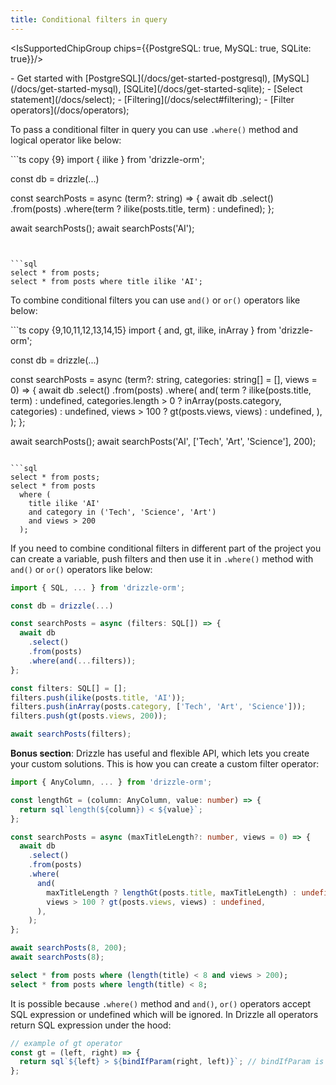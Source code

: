 ```yaml
---
title: Conditional filters in query
---
```


<IsSupportedChipGroup chips={{PostgreSQL: true, MySQL: true, SQLite: true}}/>

<Prerequisites>
- Get started with [PostgreSQL](/docs/get-started-postgresql), [MySQL](/docs/get-started-mysql), [SQLite](/docs/get-started-sqlite);
- [Select statement](/docs/select);
- [Filtering](/docs/select#filtering);
- [Filter operators](/docs/operators);
</Prerequisites>

To pass a conditional filter in query you can use `.where()` method and logical operator like below:

<Section>
```ts copy {9}
import { ilike } from 'drizzle-orm';

const db = drizzle(...)

const searchPosts = async (term?: string) => {
  await db
    .select()
    .from(posts)
    .where(term ? ilike(posts.title, term) : undefined);
};

await searchPosts();
await searchPosts('AI');
```


```sql
select * from posts;
select * from posts where title ilike 'AI';
```
</Section>

To combine conditional filters you can use `and()` or `or()` operators like below:

<Section>
```ts copy {9,10,11,12,13,14,15}
import { and, gt, ilike, inArray } from 'drizzle-orm';

const db = drizzle(...)

const searchPosts = async (term?: string, categories: string[] = [], views = 0) => {
  await db
    .select()
    .from(posts)
    .where(
      and(
        term ? ilike(posts.title, term) : undefined,
        categories.length > 0 ? inArray(posts.category, categories) : undefined,
        views > 100 ? gt(posts.views, views) : undefined,
      ),
    );
};

await searchPosts();
await searchPosts('AI', ['Tech', 'Art', 'Science'], 200);
```

```sql
select * from posts;
select * from posts
  where (
    title ilike 'AI'
    and category in ('Tech', 'Science', 'Art')
    and views > 200
  );
```
</Section>

If you need to combine conditional filters in different part of the project you can create a variable, push filters and then use it in `.where()` method with `and()` or `or()` operators like below:

```ts copy {9,12}
import { SQL, ... } from 'drizzle-orm';

const db = drizzle(...)

const searchPosts = async (filters: SQL[]) => {
  await db
    .select()
    .from(posts)
    .where(and(...filters));
};

const filters: SQL[] = [];
filters.push(ilike(posts.title, 'AI'));
filters.push(inArray(posts.category, ['Tech', 'Art', 'Science']));
filters.push(gt(posts.views, 200));

await searchPosts(filters);
```

**Bonus section**: Drizzle has useful and flexible API, which lets you create your custom solutions. This is how you can create a custom filter operator:

<Section>

```ts copy
import { AnyColumn, ... } from 'drizzle-orm';

const lengthGt = (column: AnyColumn, value: number) => {
  return sql`length(${column}) < ${value}`;
};

const searchPosts = async (maxTitleLength?: number, views = 0) => {
  await db
    .select()
    .from(posts)
    .where(
      and(
        maxTitleLength ? lengthGt(posts.title, maxTitleLength) : undefined,
        views > 100 ? gt(posts.views, views) : undefined,
      ),
    );
};

await searchPosts(8, 200);
await searchPosts(8);
```

```sql
select * from posts where (length(title) < 8 and views > 200);
select * from posts where length(title) < 8;
```
</Section>

It is possible because `.where()` method and `and()`, `or()` operators accept SQL expression or undefined which will be ignored. In Drizzle all operators return SQL expression under the hood:

```js
// example of gt operator
const gt = (left, right) => {
  return sql`${left} > ${bindIfParam(right, left)}`; // bindIfParam is internal function for binding parameters
};
```
